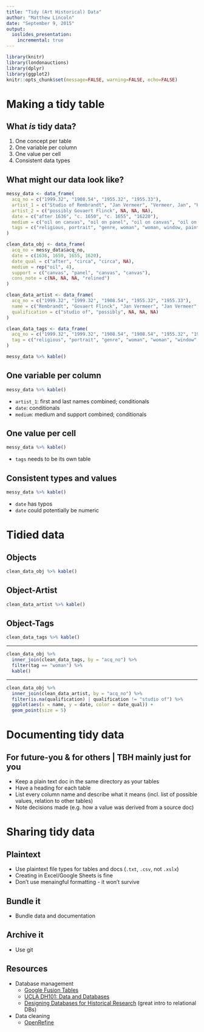 ```yaml
---
title: "Tidy (Art Historical) Data"
author: "Matthew Lincoln"
date: "September 9, 2015"
output:
  ioslides_presentation:
    incremental: true
---
```


```r
library(knitr)
library(londonauctions)
library(dplyr)
library(ggplot2)
knitr::opts_chunk$set(message=FALSE, warning=FALSE, echo=FALSE)
```

# Making a tidy table

## What _is_ tidy data?

1. One concept per table
1. One variable per column
1. One value per cell
1. Consistent data types

## What might our data look like?

```r
messy_data <- data_frame(
  acq_no = c("1999.32", "1908.54", "1955.32", "1955.33"),
  artist_1 = c("Studio of Rembrandt", "Jan Vermeer", "Vermeer, Jan", "Hals, Frans"),
  artist_2 = c("possibly Govaert Flinck", NA, NA, NA),
  date = c("after 1636", "c. 1650", "c. 1655", "16220"),
  medium = c("oil on canvas", "oil on panel", "oil on canvas", "oil on canvas, relined"),
  tags = c("religious, portrait", "genre, woman", "woman, window, painting", "merry company")
)

clean_data_obj <- data_frame(
  acq_no = messy_data$acq_no,
  date = c(1636, 1650, 1655, 1620),
  date_qual = c("after", "circa", "circa", NA),
  medium = rep("oil", 4),
  support = c("canvas", "panel", "canvas", "canvas"),
  cons_note = c(NA, NA, NA, "relined")
)

clean_data_artist <- data_frame(
  acq_no = c("1999.32", "1999.32", "1908.54", "1955.32", "1955.33"),
  name = c("Rembrandt", "Govaert Flinck", "Jan Vermeer", "Jan Vermeer", "Frans Hals"),
  qualification = c("studio of", "possibly", NA, NA, NA)
)

clean_data_tags <- data_frame(
  acq_no = c("1999.32", "1999.32", "1908.54", "1908.54", "1955.32", "1955.32", "1955.32", "1955.33"),
  tag = c("religious", "portrait", "genre", "woman", "woman", "window", "painting", "merry_company")
)

messy_data %>% kable()
```

## One variable per column

```r
messy_data %>% kable()
```

- `artist_1`: first and last names combined; conditionals
- `date`: conditionals
- `medium`: medium and support combined; conditionals

## One value per cell

```r
messy_data %>% kable()
```

- `tags` needs to be its own table

## Consistent types and values

```r
messy_data %>% kable()
```

- `date` has typos
- `date` could potentially be numeric

# Tidied data

## Objects

```r
clean_data_obj %>% kable()
```

## Object-Artist

```r
clean_data_artist %>% kable()
```

## Object-Tags

```r
clean_data_tags %>% kable()
```

---

```r
clean_data_obj %>% 
  inner_join(clean_data_tags, by = "acq_no") %>% 
  filter(tag == "woman") %>% 
  kable()
```

---

```r
clean_data_obj %>% 
  inner_join(clean_data_artist, by = "acq_no") %>%
  filter(is.na(qualification) | qualification != "studio of") %>% 
  ggplot(aes(x = name, y = date, color = date_qual)) + 
  geom_point(size = 5)
```

# Documenting tidy data

## For future-you & for others | TBH mainly just for you

- Keep a plain text doc in the same directory as your tables
- Have a heading for each table
- List every column name and describe what it means (incl. list of possible values, relation to other tables)
- Note decisions made (e.g. how a value was derived from a source doc)

# Sharing tidy data

## Plaintext

- Use plaintext file types for tables and docs (`.txt`, `.csv`, not `.xslx`)
- Creating in Excel/Google Sheets is fine
- Don't use menaingful formatting - it won't survive 

## Bundle it

- Bundle data and documentation

## Archive it

- Use git

## Resources

- Database management
  - [Google Fusion Tables]()
  - [UCLA DH101: Data and Databases](http://dh101.humanities.ucla.edu/?page_id=93)
  - [Designing Databases for Historical Research](http://port.sas.ac.uk/mod/book/view.php?id=75) (great intro to relational DBs)
- Data cleaning
  - [OpenRefine](http://programminghistorian.org/lessons/cleaning-data-with-openrefine)
